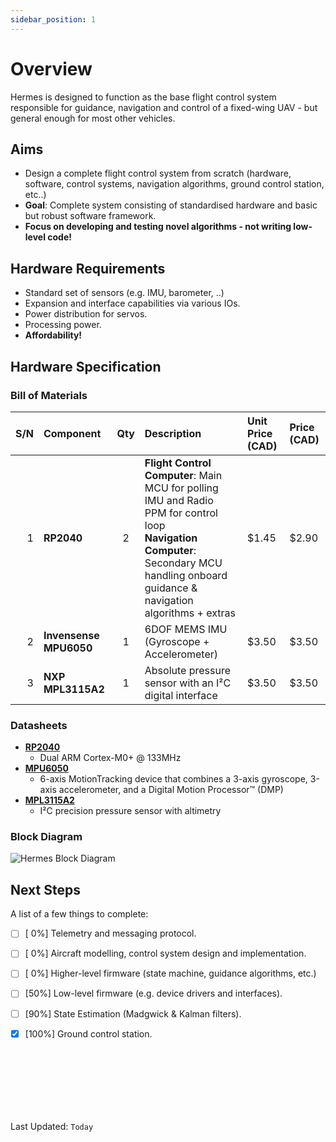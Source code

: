 ```yaml
---
sidebar_position: 1
---
```


# Overview
Hermes is designed to function as the base flight control system responsible for guidance, navigation and control of a fixed-wing UAV - but general enough for most other vehicles.

## Aims
- Design a complete flight control system from scratch (hardware, software, control systems, navigation algorithms, ground control station, etc..)
- <b>Goal</b>: Complete system consisting of standardised hardware and basic but robust software framework.
- <b>Focus on developing and testing novel algorithms - not writing low-level code!</b>

## Hardware Requirements
- Standard set of sensors (e.g. IMU, barometer, ..)
- Expansion and interface capabilities via various IOs.
- Power distribution for servos.
- Processing power.
- <b>Affordability!</b>


## Hardware Specification
### Bill of Materials 
|  S/N   | Component                   | Qty | Description  | Unit Price (CAD) | Price (CAD) |
|  --:   | :--                         | :-: | :--          | :--   | :--   |
|   1    | <b>RP2040</b>               |  2  | <b>Flight Control Computer</b>: Main MCU for polling IMU and Radio PPM for control loop <br/><b>Navigation Computer</b>: Secondary MCU handling onboard guidance & navigation algorithms + extras| $1.45 | $2.90 |
|   2    | <b>Invensense MPU6050</b>   |  1  | 6DOF MEMS IMU (Gyroscope + Accelerometer)  | $3.50 | $3.50 |
|   3    | <b>NXP MPL3115A2</b>        |  1  | Absolute pressure sensor with an I²C digital interface  | $3.50 | $3.50 |

### Datasheets
- [<b>RP2040</b>](https://datasheets.raspberrypi.org/rp2040/rp2040-datasheet.pdf)
   - Dual ARM Cortex-M0+ @ 133MHz
- [<b>MPU6050</b>](https://datasheet.lcsc.com/lcsc/1811071024_TDK-InvenSense-MPU-6050_C24112.pdf)
   -  6-axis MotionTracking device that combines a 3-axis gyroscope, 3-axis accelerometer, and a Digital Motion Processor™ (DMP)
- [<b>MPL3115A2</b>](https://www.nxp.com/docs/en/data-sheet/MPL3115A2.pdf)
   - I²C precision pressure sensor with altimetry

### Block Diagram

![Hermes Block Diagram](./_imgs/hermes_block.png)


## Next Steps
A list of a few things to complete:
- [ ] [ 0%] Telemetry and messaging protocol.
- [ ] [ 0%] Aircraft modelling, control system design and implementation.
- [ ] [ 0%] Higher-level firmware (state machine, guidance algorithms, etc.)
- [ ] [50%] Low-level firmware (e.g. device drivers and interfaces).
- [ ] [90%] State Estimation (Madgwick & Kalman filters).
- [X] [100%] Ground control station.



<br/> <br/> <br/> <br/> <br/> <br/> 

Last Updated: <code>Today</code>